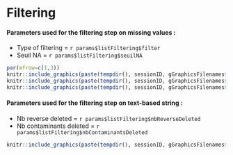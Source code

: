 # Filtering
                    
#### Parameters used for the filtering step on missing values :

* Type of filtering = `r params$listFiltering$filter`
* Seuil NA = `r params$listFiltering$seuilNA`



```r
par(mfrow=c(1,3))
knitr::include_graphics(paste(tempdir(), sessionID, gGraphicsFilenames$histoMV_Image_DS_BeforeFiltering, sep="/"))
knitr::include_graphics(paste(tempdir(), sessionID, gGraphicsFilenames$histo_missvalues_per_lines_DS_BeforeFiltering, sep="/"))
knitr::include_graphics(paste(tempdir(), sessionID, gGraphicsFilenames$histo_missvalues_per_lines_per_conditions_DS_BeforeFiltering, sep="/"))
```


#### Parameters used for the filtering step on text-based string :

* Nb reverse deleted = `r params$listFiltering$nbReverseDeleted`
* Nb contaminants deleted = `r params$listFiltering$nbContaminantsDeleted`

```r
knitr::include_graphics(paste(tempdir(), sessionID, gGraphicsFilenames$propContRev, sep="/"))
```

